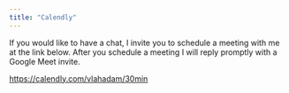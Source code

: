 ```yaml
---
title: "Calendly"
---
```


If you would like to have a chat, I invite you to schedule a meeting with me at the link below. After you schedule a meeting I will reply promptly with a Google Meet invite.

<https://calendly.com/vlahadam/30min>
